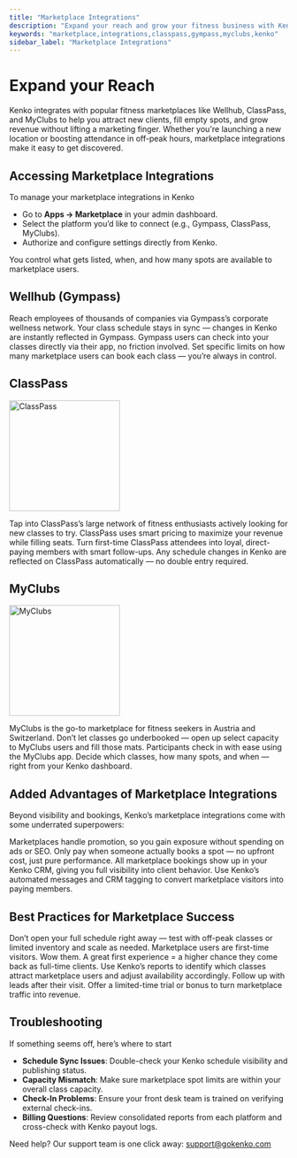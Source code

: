 ```yaml
---
title: "Marketplace Integrations"
description: "Expand your reach and grow your fitness business with Kenko's marketplace integrations."
keywords: "marketplace,integrations,classpass,gympass,myclubs,kenko"
sidebar_label: "Marketplace Integrations"
---
```


# Expand your Reach

Kenko integrates with popular fitness marketplaces like Wellhub, ClassPass, and MyClubs to help you attract new clients, fill empty spots, and grow revenue without lifting a marketing finger. Whether you're launching a new location or boosting attendance in off-peak hours, marketplace integrations make it easy to get discovered.

## Accessing Marketplace Integrations

To manage your marketplace integrations in Kenko

- Go to **Apps → Marketplace** in your admin dashboard.
- Select the platform you’d like to connect (e.g., Gympass, ClassPass, MyClubs).
- Authorize and configure settings directly from Kenko.

You control what gets listed, when, and how many spots are available to marketplace users.

## Wellhub (Gympass)

<CardGroup cols={2}>
  <Card title="Corporate Access" icon="briefcase">
    Reach employees of thousands of companies via Gympass’s corporate wellness network.
  </Card>
  <Card title="Real-Time Sync" icon="rotate">
    Your class schedule stays in sync — changes in Kenko are instantly reflected in Gympass.
  </Card>
  <Card title="Check-In Simplicity" icon="user-clock">
    Gympass users can check into your classes directly via their app, no friction involved.
  </Card>
  <Card title="Capacity Control" icon="gauge">
    Set specific limits on how many marketplace users can book each class — you’re always in control.
  </Card>
</CardGroup>

## ClassPass

<img
  className="block dark:hidden"
  src="/images/integrations/classpass-light.svg"
  alt="ClassPass"
  width="200"
/>

<CardGroup cols={2}>
  <Card title="Expanded Reach" icon="magnifying-glass">
    Tap into ClassPass’s large network of fitness enthusiasts actively looking for new classes to try.
  </Card>
  <Card title="Dynamic Pricing" icon="money-bill-trend-up">
    ClassPass uses smart pricing to maximize your revenue while filling seats.
  </Card>
  <Card title="New Customer Flow" icon="user-check">
    Turn first-time ClassPass attendees into loyal, direct-paying members with smart follow-ups.
  </Card>
  <Card title="Automatic Schedule Updates" icon="calendar-clock">
    Any schedule changes in Kenko are reflected on ClassPass automatically — no double entry required.
  </Card>
</CardGroup>

## MyClubs

<img
  className="block dark:hidden"
  src="/images/integrations/myclubs-light.svg"
  alt="MyClubs"
  width="200"
/>

<CardGroup cols={2}>
  <Card title="Austria & Switzerland Reach" icon="map">
    MyClubs is the go-to marketplace for fitness seekers in Austria and Switzerland.
  </Card>
  <Card title="Revenue from Empty Spots" icon="dollar-sign">
    Don’t let classes go underbooked — open up select capacity to MyClubs users and fill those mats.
  </Card>
  <Card title="Simple Check-In" icon="user-clock">
    Participants check in with ease using the MyClubs app.
  </Card>
  <Card title="Full Control" icon="gear">
    Decide which classes, how many spots, and when — right from your Kenko dashboard.
  </Card>
</CardGroup>

## Added Advantages of Marketplace Integrations

Beyond visibility and bookings, Kenko’s marketplace integrations come with some underrated superpowers:

<CardGroup cols={2}>
  <Card title="Zero-Cost Marketing" icon="megaphone">
    Marketplaces handle promotion, so you gain exposure without spending on ads or SEO.
  </Card>
  <Card title="Low-Risk Lead Generation" icon="thumbs-up">
    Only pay when someone actually books a spot — no upfront cost, just pure performance.
  </Card>
  <Card title="Data Centralization" icon="database">
    All marketplace bookings show up in your Kenko CRM, giving you full visibility into client behavior.
  </Card>
  <Card title="Membership Conversion Potential" icon="user-plus">
    Use Kenko’s automated messages and CRM tagging to convert marketplace visitors into paying members.
  </Card>
</CardGroup>

## Best Practices for Marketplace Success

<AccordionGroup>
  <Accordion title="Start Small" icon="stairs">
    Don’t open your full schedule right away — test with off-peak classes or limited inventory and scale as needed.
  </Accordion>
  <Accordion title="Deliver an Exceptional First Visit" icon="star">
    Marketplace users are first-time visitors. Wow them. A great first experience = a higher chance they come back as full-time clients.
  </Accordion>
  <Accordion title="Track What Performs" icon="chart-bar">
    Use Kenko’s reports to identify which classes attract marketplace users and adjust availability accordingly.
  </Accordion>
  <Accordion title="Have a Conversion Strategy" icon="repeat">
    Follow up with leads after their visit. Offer a limited-time trial or bonus to turn marketplace traffic into revenue.
  </Accordion>
</AccordionGroup>

## Troubleshooting

If something seems off, here’s where to start

- **Schedule Sync Issues**: Double-check your Kenko schedule visibility and publishing status.
- **Capacity Mismatch**: Make sure marketplace spot limits are within your overall class capacity.
- **Check-In Problems**: Ensure your front desk team is trained on verifying external check-ins.
- **Billing Questions**: Review consolidated reports from each platform and cross-check with Kenko payout logs.

Need help? Our support team is one click away: [support@gokenko.com](mailto:support@gokenko.com)